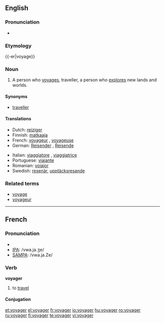 {{wikipedia|dab=voyager}}
==English==

===Pronunciation===
* {{audio|en-us-voyager.ogg|Audio (US)}}

===Etymology===
{{-er|voyage}}

===Noun===
{{en-noun}}

# A person who [[voyage]]s, traveller, a person who [[explore]]s new lands and worlds.

====Synonyms====
* [[traveller]]

====Translations====
{{trans-top|a person who voyages}}
* Dutch: [[reiziger]] {{m}}
* Finnish: [[matkaaja]]
* French: [[voyageur]] {{m}}, [[voyageuse]] {{f}}
* German: [[Reisender]] {{m}}, [[Reisende]] {{f}}
{{trans-mid}}
* Italian: [[viaggiatore]] {{m}}, [[viaggiatrice]] {{f}}
* Portuguese: [[viajante]] {{n}}
* Romanian: [[voiajor]]
* Swedish: [[resenär]], [[upptäcksresande]]
{{trans-bottom}}

===Related terms===
* [[voyage]]
* [[voyageur]]

----

==French==

===Pronunciation===
* {{audio|Fr-voyager.ogg|audio}}
* [[w:IPA|IPA]]: /vwa.ja.ʒe/
* [[w:SAMPA|SAMPA]]: /vwa.ja.Ze/

===Verb===
'''voyager'''

# to [[travel]]

====Conjugation====
{{fr-conj-ger|voya|avoir}}

[[et:voyager]]
[[el:voyager]]
[[fr:voyager]]
[[io:voyager]]
[[hu:voyager]]
[[ro:voyager]]
[[ru:voyager]]
[[fi:voyager]]
[[te:voyager]]
[[vi:voyager]]